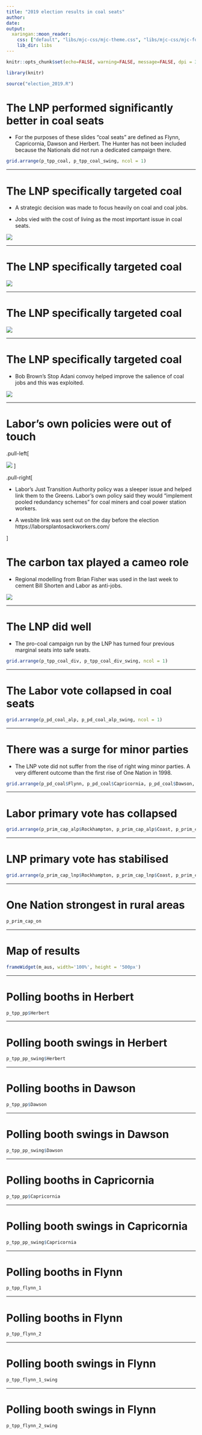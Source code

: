 ```yaml
---
title: "2019 election results in coal seats"
author: 
date: 
output:
  xaringan::moon_reader:
    css: ["default", "libs/mjc-css/mjc-theme.css", "libs/mjc-css/mjc-fonts.css"]
    lib_dir: libs
---
```


```r

knitr::opts_chunk$set(echo=FALSE, warning=FALSE, message=FALSE, dpi = 300, fig.height = 5)

library(knitr)

source("election_2019.R")
```

# The LNP performed significantly better in coal seats

- For the purposes of these slides "coal seats" are defined as Flynn, Capricornia, Dawson and Herbert. The Hunter has not been included because the Nationals did not run a dedicated campaign there. 

``` r
grid.arrange(p_tpp_coal, p_tpp_coal_swing, ncol = 1)
```

---

# The LNP specifically targeted coal

- A strategic decision was made to focus heavily on coal and coal jobs. 

- Jobs vied with the cost of living as the most important issue in coal seats. 

![](images\lnp_backs_coal.jpg)

---

# The LNP specifically targeted coal

![](images\dont_vote_labor.jpg)

---

# The LNP specifically targeted coal

![](images\bill_adani.jpg)

---

# The LNP specifically targeted coal

- Bob Brown's Stop Adani convoy helped improve the salience of coal jobs and this was exploited. 

![](images\brown_gillard.jpeg)

---

# Labor's own policies were out of touch

.pull-left[

![](images\jta.jpg)
]

.pull-right[

- Labor's Just Transition Authority policy was a sleeper issue and helped link them to the Greens. Labor's own policy said they would "implement pooled redundancy schemes" for coal miners and coal power station workers.

- A wesbite link was sent out on the day before the election https://laborsplantosackworkers.com/

]

# The carbon tax played a cameo role

- Regional modelling from Brian Fisher was used in the last week to cement Bill Shorten and Labor as anti-jobs.  

![](images\coal_jobs.jpg)

---

# The LNP did well

- The pro-coal campaign run by the LNP has turned four previous marginal seats into safe seats.

``` r
grid.arrange(p_tpp_coal_div, p_tpp_coal_div_swing, ncol = 1)
```

---

# The Labor vote collapsed in coal seats 

``` r
grid.arrange(p_pd_coal_alp, p_pd_coal_alp_swing, ncol = 1)
```

---

# There was a surge for minor parties

- The LNP vote did not suffer from the rise of right wing minor parties. A very different outcome than the first rise of One Nation in 1998. 

``` r
grid.arrange(p_pd_coal$Flynn, p_pd_coal$Capricornia, p_pd_coal$Dawson, p_pd_coal$Herbert, ncol = 2)
```

---

# Labor primary vote has collapsed

``` r
grid.arrange(p_prim_cap_alp$Rockhampton, p_prim_cap_alp$Coast, p_prim_cap_alp$Mining, p_prim_cap_alp$Sarina, ncol = 2)
```

---

# LNP primary vote has stabilised

``` r
grid.arrange(p_prim_cap_lnp$Rockhampton, p_prim_cap_lnp$Coast, p_prim_cap_lnp$Mining, p_prim_cap_lnp$Sarina, ncol = 2)
```

---

# One Nation strongest in rural areas

``` r
p_prim_cap_on
```

---

# Map of results

```r
frameWidget(m_aus, width='100%', height = '500px')
```

---

# Polling booths in Herbert



``` r
p_tpp_pp$Herbert
```

---

# Polling booth swings in Herbert

``` r
p_tpp_pp_swing$Herbert
```

---

# Polling booths in Dawson

``` r
p_tpp_pp$Dawson
```

---

# Polling booth swings in Dawson

``` r
p_tpp_pp_swing$Dawson
```

---

# Polling booths in Capricornia

``` r
p_tpp_pp$Capricornia
```

---

# Polling booth swings in Capricornia

``` r
p_tpp_pp_swing$Capricornia
```

---

# Polling booths in Flynn

``` r
p_tpp_flynn_1
```

---

# Polling booths in Flynn

``` r
p_tpp_flynn_2
```

---

# Polling booth swings in Flynn

``` r
p_tpp_flynn_1_swing
```

---

# Polling booth swings in Flynn

``` r
p_tpp_flynn_2_swing
```
